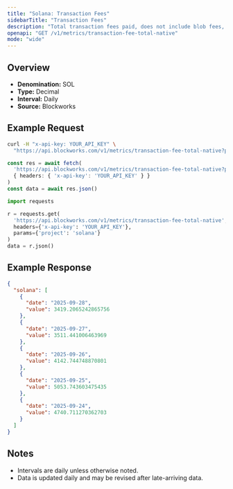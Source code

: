 ```yaml
---
title: "Solana: Transaction Fees"
sidebarTitle: "Transaction Fees"
description: "Total transaction fees paid, does not include blob fees, out-of-protocol tips, or additional sources of revenue"
openapi: "GET /v1/metrics/transaction-fee-total-native"
mode: "wide"
---
```


## Overview

- **Denomination:** SOL
- **Type:** Decimal
- **Interval:** Daily
- **Source:** Blockworks

## Example Request

<CodeGroup>

```bash cURL
curl -H "x-api-key: YOUR_API_KEY" \
  "https://api.blockworks.com/v1/metrics/transaction-fee-total-native?project=solana"
```

```typescript TypeScript
const res = await fetch(
  'https://api.blockworks.com/v1/metrics/transaction-fee-total-native?project=solana',
  { headers: { 'x-api-key': 'YOUR_API_KEY' } }
)
const data = await res.json()
```

```python Python
import requests

r = requests.get(
  'https://api.blockworks.com/v1/metrics/transaction-fee-total-native',
  headers={'x-api-key': 'YOUR_API_KEY'},
  params={'project': 'solana'}
)
data = r.json()
```

</CodeGroup>

## Example Response

```json
{
  "solana": [
    {
      "date": "2025-09-28",
      "value": 3419.2065242865756
    },
    {
      "date": "2025-09-27",
      "value": 3511.441006463969
    },
    {
      "date": "2025-09-26",
      "value": 4142.744748870801
    },
    {
      "date": "2025-09-25",
      "value": 5053.743603475435
    },
    {
      "date": "2025-09-24",
      "value": 4740.711270362703
    }
  ]
}
```

## Notes
- Intervals are daily unless otherwise noted.
- Data is updated daily and may be revised after late-arriving data.